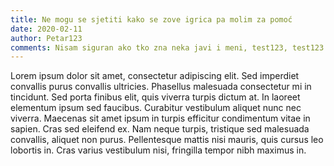 ```yaml
---
title: Ne mogu se sjetiti kako se zove igrica pa molim za pomoć
date: 2020-02-11
author: Petar123
comments: Nisam siguran ako tko zna neka javi i meni, test123, test123
---
```


Lorem ipsum dolor sit amet, consectetur adipiscing elit. Sed imperdiet convallis purus convallis ultricies. Phasellus malesuada consectetur mi in tincidunt. Sed porta finibus elit, quis viverra turpis dictum at. In laoreet elementum ipsum sed faucibus. Curabitur vestibulum aliquet nunc nec viverra. Maecenas sit amet ipsum in turpis efficitur condimentum vitae in sapien. Cras sed eleifend ex. Nam neque turpis, tristique sed malesuada convallis, aliquet non purus. Pellentesque mattis nisi mauris, quis cursus leo lobortis in. Cras varius vestibulum nisi, fringilla tempor nibh maximus in.